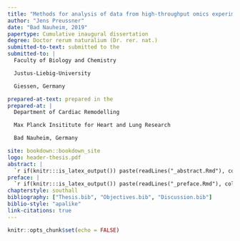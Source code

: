 ```yaml
---
title: "Methods for analysis of data from high-throughput omics experiments"
author: "Jens Preussner"
date: "Bad Nauheim, 2019"
papertype: Cumulative inaugural dissertation
degree: Doctor rerum naturalium (Dr. rer. nat.)
submitted-to-text: submitted to the
submitted-to: |
  Faculty of Biology and Chemistry

  Justus-Liebig-University

  Giessen, Germany

prepared-at-text: prepared in the
prepared-at: |
  Department of Cardiac Remodelling

  Max Planck Insititute for Heart and Lung Research

  Bad Nauheim, Germany

site: bookdown::bookdown_site
logo: header-thesis.pdf
abstract: |
  `r if(knitr:::is_latex_output()) paste(readLines("_abstract.Rmd"), collapse = '\n  ')`
preface: | 
  `r if(knitr:::is_latex_output()) paste(readLines("_preface.Rmd"), collapse = '\n  ')`
chapterstyle: southall
bibliography: ["Thesis.bib", "Objectives.bib", "Discussion.bib"]
biblio-style: "apalike"
link-citations: true
---
```


```r
knitr::opts_chunk$set(echo = FALSE)
```
